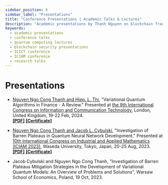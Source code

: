 ```yaml
---
sidebar_position: 6
sidebar_label: "Presentations"
title: "Conference Presentations | Academic Talks & Lectures"
description: "Academic presentations by Thanh Nguyen on blockchain fraud detection, quantum algorithms, and barren plateaus in quantum neural networks at international conferences."
keywords:
  - academic presentations
  - conference talks
  - quantum computing lectures
  - blockchain security presentations
  - ICICT conference
  - ICIAM conference
  - research talks
---
```


# Presentations

- [Nguyen Ngo Cong Thanh and Hiep. L. Thi](./projects.mdx#Applications-of-Quantum-Algorithms-in-Finance), "Variational Quantum Algorithms in Finance - A Review." Presented at [the 9th International Congress on Information and Communication Technology](https://sched.co/1aGRv), London, United Kingdom, 19-22 Feb, 2024.<br/>
[**[PDF]**](../static/documents/ICICT2024/Slides.pdf) 
[**[Certificate]**](../static/documents/ICICT2024/Certificate_presentation.pdf)

- [Nguyen Ngo Cong Thanh and Jacob L. Cybulski](./projects.mdx#The-Impact-of-Barren-Plateaus-Mitigation-Strategy-on-the-Quantum-Neural-Network-Capacity-to-Learn), "Investigation of Barren Plateaus in Quantum Neural Network Development." Presented at [10th International Congress on Industrial and Applied Mathematics (ICIAM 2023)](https://iciam2023.org/accepted_ps#13568_Investigation_of_Barren_Plateaus_in_Quantum_Neural_Network_Development), Waseda University, Tokyo, Japan, 20-25 Aug, 2023.<br/>
[**[PDF]**](../static/documents/ICIAM2023/Research_Poster_ICIAM_2023.pdf)
[**[Certificate]**](../static/documents/ICIAM2023/Certificate_presentation.pdf)

- Jacob Cybulski and Nguyen Ngo Cong Thanh, "Investigation of Barren Plateaus Mitigation Strategies in the Development of Variational Quantum Models: An Overview of Problems and Solutions", Warsaw School of Economics, Poland, 19 Oct, 2023.